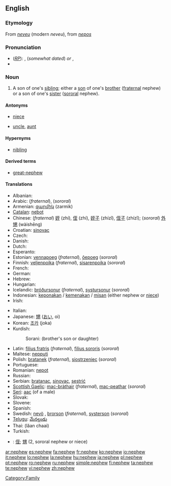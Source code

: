 ==English==

===Etymology===
From {{OF.}} ''[[neveu]]'' (modern ''neveu''), from {{L.}} ''[[nepos]]''

===Pronunciation===
* (''[[RP]]''): {{IPA|/ˈnɛv.ju/}}, {{SAMPA|/nEvju/}} (''somewhat dated'') ''or'' {{IPA|/ˈnɛf.ju/}}, {{SAMPA|/nEfju/}}
* {{audio|en-us-nephew.ogg|Audio (US)}}

===Noun===
{{wikipedia}}
{{en-noun}}

# A son of one's [[sibling]]; either a [[son]] of one's [[brother]] ([[fraternal]] nephew) or a son of one's [[sister]] ([[sororal]] nephew).

====Antonyms====
* {{italbrac|with regards to gender}} [[niece]]
* {{italbrac|with regards to ancestry}} [[uncle]], [[aunt]]

====Hypernyms====
* [[nibling]]

====Derived terms====
* [[great-nephew]]

====Translations====
{{trans-top|fraternal or sororal nephew}}
* Albanian: {{t-|sq|nip|m|xs=Albanian}}
* Arabic: {{Arab|[[ابن الاخ]]}} {{IPAchar|(íbni-l-’áx)}} {{m}} (''fraternal''), {{Arab|[[ابن الاخت]]}} {{IPAchar|(íbni-l-’úxt)}} {{m}} (''sororal'')
* Armenian: [[զարմիկ]] (zarmik)
* [[Catalan]]: [[nebot]] {{m}}
* Chinese: (''fraternal'') [[姪]] (zhí), [[侄]] (zhí), [[姪子]] (zhízǐ), [[侄子]] (zhízǐ); (''sororal'') [[外甥]] (wàishēng)
* Croatian: [[sinovac]]
* Czech: {{t-|cs|synovec|m}}
* Danish: {{t-|da|nevø|c}}
* Dutch: {{t+|nl|neef|m}}
* Esperanto: {{t-|eo|nevo|xs=Esperanto}}
* Estonian: [[vennapoeg]] (''fraternal''), [[õepoeg]] (''sororal'')
* Finnish: [[veljenpoika]] {{m}}  (''fraternal''),  [[sisarenpoika]] {{m}}  (''sororal'')
* French: {{t+|fr|neveu|m}}
* German: {{t+|de|Neffe|m}}
* Hebrew: {{he-translation|אחיין|akhyán}} {{m}}
* Hungarian: {{t+|hu|unokaöcs}}
* Icelandic: [[bróðursonur]] {{m}}  (''fraternal''),  [[systursonur]] {{m}} (''sororal'')
* Indonesian: [[keponakan]] / [[kemenakan]] / [[misan]] (either nephew or [[niece]])
* Irish: {{t-|ga|nia|m|xs=Irish}}
{{trans-mid}}
* Italian: {{t-|it|nipote|m}}
* Japanese: [[甥]] ([[おい]], oi)
* Korean: [[조카]] (joka)
* Kurdish:
*: Sorani: {{t|ku|برازا|tr=birazá|sc=KUchar}} (brother's son or daughter)
* Latin: [[filius fratris]] (''fraternal''), [[filius sororis]] (''sororal'')
* Maltese: [[nepputi]] {{m}}
* Polish: [[bratanek]] {{m}} (''fraternal''), [[siostrzeniec]] {{m}} (''sororal'')
* Portuguese: {{t+|pt|sobrinho|m}}
* Romanian: [[nepot]] {{m}}
* Russian: {{t+|ru|племянник|m|tr=plemjánnik|sc=Cyrl}}
* Serbian: [[bratanac]], [[sinovac]], [[sestrić]]
* [[Scottish Gaelic]]: [[mac-bràthair]] {{m}} (''fraternal''),  [[mac-peathar]] {{m}} (''sororal'')
* [[Seri]]: [[aac]] (of a male)
* Slovak: {{t-|sk|synovec|m}}
* Slovene: {{t+|sl|nečak|m}}
* Spanish: {{t+|es|sobrino|m}}
* Swedish: [[nevö]] {{c}}, [[brorson]] {{c}} (''fraternal''), [[systerson]] {{c}} (''sororal'')
* [[Telugu]]: [[మేనల్లుడు]]
* Thai: {{Thai|[[หลานชาย]]}} (lăan chaai)
* Turkish: {{t+|tr|yeğen}}
{{trans-bottom}}

{{checktrans-top}}
* {{ttbc|CJKV Characters}}: [[侄]]; [[甥]] (2, sororal nephew or niece)
{{checktrans-bottom}}

[[Category:Family]]

[[ar:nephew]]
[[es:nephew]]
[[fa:nephew]]
[[fr:nephew]]
[[ko:nephew]]
[[io:nephew]]
[[it:nephew]]
[[lo:nephew]]
[[la:nephew]]
[[hu:nephew]]
[[ja:nephew]]
[[pl:nephew]]
[[pt:nephew]]
[[ro:nephew]]
[[ru:nephew]]
[[simple:nephew]]
[[fi:nephew]]
[[ta:nephew]]
[[te:nephew]]
[[vi:nephew]]
[[zh:nephew]]